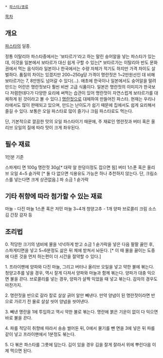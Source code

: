  * [[파스타/종류]]

[[목차]]
== 개요 ==
[[파스타]]의 일종. 

정통 이탈리아 파스타중에서는 '보타르가'라고 하는 말린 숭어알을 넣는 파스타가 있는데, 이것을 일본에서 보타르가 대신 쉽게 구할 수 있는[* 보타르가는 이탈리아 반도 문화권에서 먹는 음식이라 일본이나 한국에서는 수량 자체가 적기도 하지만 가격 차이도 살벌하다. 품질의 차이는 있겠지만 200~250g당 가격이 명란젓은 1~2만원선인 데 비해 보타르가는 7, 8만원도 넘어갈 수 있다(...). 애초에 한국이나 일본에서도 숭어알을 말려 만드는 어란은 명란젓보다 훨씬 비싼 고급 식품이다. 일본은 명란젓의 이미지가 한국보다 저렴한데다가 다양한 요리에 써먹는 습관이 있어 명란젓이 자연스럽게 보타르가를 대체하게 된 것이라고 볼 수 있다.] [[명란젓]]으로 대체하여 만들어진 파스타. 현재는 우리나라에서도 많이 판매되고 있으며, 만드는 난이도가 쉽기 때문에 집에서도 쉽게 요리해서 즐길 수 있다. 보통은 오일 파스타로 많이 즐기나 크림 파스타로도 먹는다.

단, 기본적으로 깔끔한 맛의 오일 파스타이기 때문에, 주 재료인 명란젓과 버터 혹은 올리브 오일의 질에 따라 맛이 크게 좌우된다.

== 필수 재료 ==
1인분 기준

스파게티 면 100g
명란젓  30g[* 대략 알 한덩이정도 잡으면 됨]
버터 1스푼 혹은 올리브 오일 4~5 숟가락 [* 둘 다 없으면 식용유도 가능은 하나 추천하지 않는다. 단, 크림소스를 넣는다면 크게 상관없음.]
파
소금 1 숟가락

== 기타 취향에 따라 첨가할 수 있는 재료 == 

마늘 - 다진 마늘 1스푼 혹은 저민 마늘 3~4개
청양고추 - 1개 
양파
브로콜리
크림 소스
김
간장
감자 등

== 조리법 ==

0. 적당한 크기의 냄비에 물을 넉넉하게 받고 소금 1 숟가락을 넣은 다음 팔팔 끓인 후, 스파게티면을 넣고 5~6분정도 삶은 뒤 체에 받쳐서 놔둔다. [* 이 때 물을 끓이는 도중에 다른 것을 먼저 하는편이 더 시간을 절약할 수 있다.]

1. 프라이팬에 양파와 다진 마늘, 그리고 버터나 올리브 오일을 넣고 약한 불에 볶는다. 청양고추를 넣을 경우, 역시 잘게 다져서 양파와 마늘과 함께 볶는다. 양파가 대충 익으면 불을 끈다. 브로콜리를 넣는 경우, 양파가 살짝 익었을 때 넣고 볶는다. 감자의 경우도 마찬가지.

2. 명란젓을 반으로 갈라 칼로 살살 긁어 알만 빼낸다. 만약 양념이 된 명란젓이라면 반으로 가르기 전 물로 살살 씻어 양념을 씻어낸다.

3. 빼낸 명란을 1에 투입하고 역시 약한 불로 볶는다. 명란에 붉은 기운이 없이 다 익으면 바로 불을 끈다.

4. 파를 적당히 취향에 따라서 송송 썰어둔 뒤, 0에서 물기를 뺀 면을 3에 넣은 뒤 파를 같이 넣고 프라이팬에서 1분정도 볶는다.

5. 다 볶은 파스타를 그릇에 담는다. 김이 있을 경우 김을 잘게 잘라서 위에 뿌린다음 이제 먹으면 된다.


